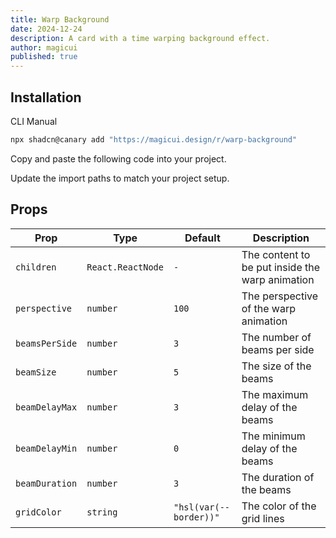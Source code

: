 ```yaml
---
title: Warp Background
date: 2024-12-24
description: A card with a time warping background effect.
author: magicui
published: true
---
```


<ComponentPreview name="warp-background-demo" />

## Installation

<Tabs defaultValue="cli">

<TabsList>
  <TabsTrigger value="cli">CLI</TabsTrigger>
  <TabsTrigger value="manual">Manual</TabsTrigger>
</TabsList>
<TabsContent value="cli">

```bash
npx shadcn@canary add "https://magicui.design/r/warp-background"
```

</TabsContent>

<TabsContent value="manual">

<Steps>

<Step>Copy and paste the following code into your project.</Step>

<ComponentSource name="warp-background" />

<Step>Update the import paths to match your project setup.</Step>

</Steps>

</TabsContent>

</Tabs>

## Props

| Prop           | Type              | Default                | Description                                     |
| -------------- | ----------------- | ---------------------- | ----------------------------------------------- |
| `children`     | `React.ReactNode` | `-`                    | The content to be put inside the warp animation |
| `perspective`  | `number`          | `100`                  | The perspective of the warp animation           |
| `beamsPerSide` | `number`          | `3`                    | The number of beams per side                    |
| `beamSize`     | `number`          | `5`                    | The size of the beams                           |
| `beamDelayMax` | `number`          | `3`                    | The maximum delay of the beams                  |
| `beamDelayMin` | `number`          | `0`                    | The minimum delay of the beams                  |
| `beamDuration` | `number`          | `3`                    | The duration of the beams                       |
| `gridColor`    | `string`          | `"hsl(var(--border))"` | The color of the grid lines                     |
